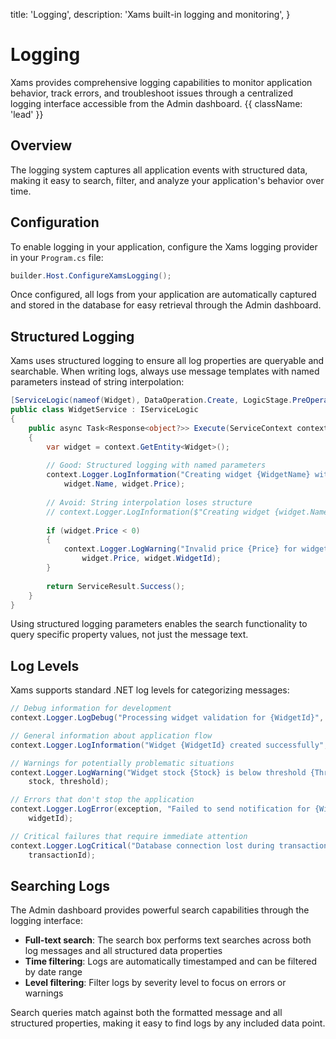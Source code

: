   title: 'Logging',
  description: 'Xams built-in logging and monitoring',
}

# Logging

Xams provides comprehensive logging capabilities to monitor application behavior, track errors, and troubleshoot issues through a centralized logging interface accessible from the Admin dashboard. {{ className: 'lead' }}

## Overview

The logging system captures all application events with structured data, making it easy to search, filter, and analyze your application's behavior over time.

<DocImage image={loggingAdmin} full={true} />

## Configuration

To enable logging in your application, configure the Xams logging provider in your `Program.cs` file:

```c# {{ title: 'Project/Program.cs' }}
builder.Host.ConfigureXamsLogging();
```

<Note>
  Once configured, all logs from your application are automatically captured and stored in the database for easy retrieval through the Admin dashboard.
</Note>

## Structured Logging

Xams uses structured logging to ensure all log properties are queryable and searchable. When writing logs, always use message templates with named parameters instead of string interpolation:

```c# {{ title: 'Project/Logic/WidgetService.cs' }}
[ServiceLogic(nameof(Widget), DataOperation.Create, LogicStage.PreOperation)]
public class WidgetService : IServiceLogic
{
    public async Task<Response<object?>> Execute(ServiceContext context)
    {
        var widget = context.GetEntity<Widget>();
        
        // Good: Structured logging with named parameters
        context.Logger.LogInformation("Creating widget {WidgetName} with price {Price}", 
            widget.Name, widget.Price);
        
        // Avoid: String interpolation loses structure
        // context.Logger.LogInformation($"Creating widget {widget.Name}");
        
        if (widget.Price < 0)
        {
            context.Logger.LogWarning("Invalid price {Price} for widget {WidgetId}", 
                widget.Price, widget.WidgetId);
        }
        
        return ServiceResult.Success();
    }
}
```

<Note>
  Using structured logging parameters enables the search functionality to query specific property values, not just the message text.
</Note>

## Log Levels

Xams supports standard .NET log levels for categorizing messages:

```c# {{ title: 'Project/Logic/WidgetService.cs' }}
// Debug information for development
context.Logger.LogDebug("Processing widget validation for {WidgetId}", widgetId);

// General information about application flow
context.Logger.LogInformation("Widget {WidgetId} created successfully", widgetId);

// Warnings for potentially problematic situations
context.Logger.LogWarning("Widget stock {Stock} is below threshold {Threshold}", 
    stock, threshold);

// Errors that don't stop the application
context.Logger.LogError(exception, "Failed to send notification for {WidgetId}", 
    widgetId);

// Critical failures that require immediate attention
context.Logger.LogCritical("Database connection lost during transaction {TransactionId}", 
    transactionId);
```

## Searching Logs

The Admin dashboard provides powerful search capabilities through the logging interface:

- **Full-text search**: The search box performs text searches across both log messages and all structured data properties
- **Time filtering**: Logs are automatically timestamped and can be filtered by date range
- **Level filtering**: Filter logs by severity level to focus on errors or warnings

<Note>
  Search queries match against both the formatted message and all structured properties, making it easy to find logs by any included data point.
</Note>
